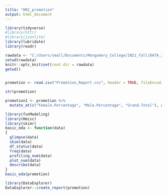 ```yaml
---
title: "HR2_promotion"
output: html_document
---
```




```r

library(tidyverse)
#library(httr)
#library(jsonlite)
library(lubridate)
library(readr)   

```




```r

rawdata <- "C:/Users/small/Documents/Mongomery_College/2021_fall/DATA_205/datasets"
setwd(rawdata)
knitr::opts_knit$set(root.dir = rawdata)
getwd()
  
```


```r


promotion <- read.csv("Promotion_Report.csv", header = TRUE, fileEncoding="UTF-8-BOM")


```

```r
str(promotion)
```


```r
promotion1 <- promotion %>% 
  mutate_at(c("Female.Percentage", "Male.Percentage", "Grand.Total"), as.numeric)
```



```r
library(funModeling) 
library(Hmisc)
library(skimr)
basic_eda <- function(data)
{
  glimpse(data)
  skim(data)
  df_status(data)
  freq(data)
  profiling_num(data)
  plot_num(data)
  describe(data)
}
basic_eda(promotion)
```






```r

library(DataExplorer)
DataExplorer::create_report(promotion)

```





